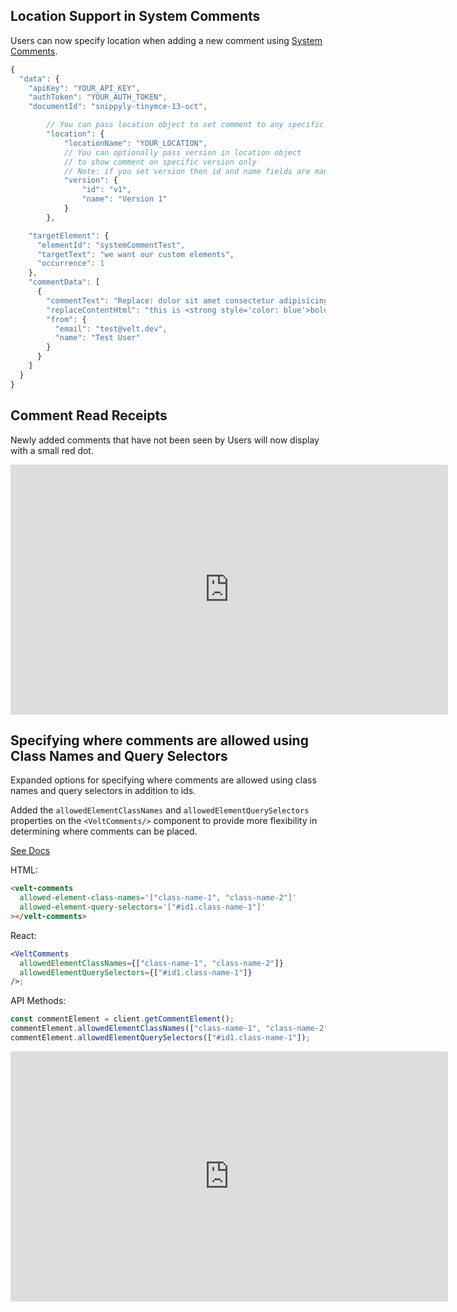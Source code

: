 
## Location Support in System Comments

Users can now specify location when adding a new comment using [System Comments](/async-collaboration/system-comments/setup). 

```jsx
{
  "data": {
    "apiKey": "YOUR_API_KEY",
    "authToken": "YOUR_AUTH_TOKEN",
    "documentId": "snippyly-tinymce-13-oct",

		// You can pass location object to set comment to any specific location
		"location": {
			"locationName": "YOUR_LOCATION",
			// You can optionally pass version in location object
			// to show comment on specific version only
			// Note: if you set version then id and name fields are mandatory
			"version": {
				"id": "v1",
				"name": "Version 1"
			}
		},

    "targetElement": {
      "elementId": "systemCommentTest",
      "targetText": "we want our custom elements",
      "occurrence": 1
    },
    "commentData": [
      {
        "commentText": "Replace: dolor sit amet consectetur adipisicing elit with this is test comment",
        "replaceContentHtml": "this is <strong style='color: blue'>bold text</strong> test comment",
        "from": {
          "email": "test@velt.dev",
          "name": "Test User"
        }
      }
    ]
  }
}
```

## Comment Read Receipts

Newly added comments that have not been seen by Users will now display with a small red dot.

<Frame>
<iframe width="700px" height="400px" src="https://www.youtube.com/embed/PzEIIR1eXB0?si=Ddd9YOxn0KdAV1Dx" title="YouTube video player" frameBorder="0" allow="accelerometer; autoplay; clipboard-write; encrypted-media; gyroscope; picture-in-picture; web-share" allowfullscreen></iframe>
</Frame>


## Specifying where comments are allowed using Class Names and Query Selectors

Expanded options for specifying where comments are allowed using class names and query selectors in addition to ids.

Added the `allowedElementClassNames` and `allowedElementQuerySelectors` properties on the `<VeltComments/>` component to provide more flexibility in determining where comments can be placed.

[See Docs](/async-collaboration/comments/customize-behavior/general-controls)

HTML:
```html
<velt-comments
  allowed-element-class-names='["class-name-1", "class-name-2"]'
  allowed-element-query-selectors='["#id1.class-name-1"]'
></velt-comments>
```

React:
```jsx
<VeltComments
  allowedElementClassNames={["class-name-1", "class-name-2"]}
  allowedElementQuerySelectors={["#id1.class-name-1"]}
/>;
```

API Methods:

```jsx
const commentElement = client.getCommentElement();
commentElement.allowedElementClassNames(["class-name-1", "class-name-2"]);
commentElement.allowedElementQuerySelectors(["#id1.class-name-1"]);
```

<Frame>
<iframe width="700px" height="400px" src="https://www.youtube.com/embed/ERs2BYP84RA?si=O2qnAlNDhdFvIJQA" title="YouTube video player" frameBorder="0" allow="accelerometer; autoplay; clipboard-write; encrypted-media; gyroscope; picture-in-picture; web-share" allowfullscreen></iframe>
</Frame>
